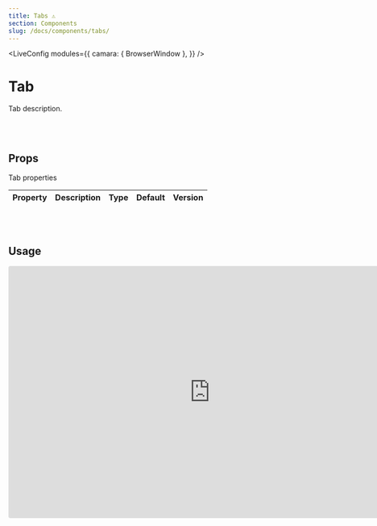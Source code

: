 ```yaml
---
title: Tabs ⚠️
section: Components
slug: /docs/components/tabs/
---
```



<!-- Define `camara` module as `{ BrowserWindow }` -->

<LiveConfig
  modules={{
    camara: { BrowserWindow },
  }}
/>

# Tab

Tab description.

<br></br>

## Props

Tab properties

| Property | Description | Type | Default | Version |
| -------- | ----------- | ---- | ------- | ------- |

<br></br>

## Usage

<iframe
  src="https://codesandbox.io/embed/focused-water-hspg4?fontsize=14&module=%2Fsrc%2FTabs.tsx&theme=dark"
  style="width:800px; height:500px; border:0; border-radius: 4px; overflow:hidden;"
  title="focused-water-hspg4"
  allow="accelerometer; ambient-light-sensor; camera; encrypted-media; geolocation; gyroscope; hid; microphone; midi; payment; usb; vr; xr-spatial-tracking"
  sandbox="allow-forms allow-modals allow-popups allow-presentation allow-same-origin allow-scripts"
></iframe>
